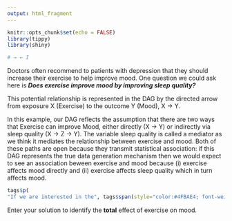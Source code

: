 ```yaml
---
output: html_fragment
---
```


```r
knitr::opts_chunk$set(echo = FALSE)
library(tippy)
library(shiny)

# → ← I

```

Doctors often recommend to patients with depression that they should increase their exercise to help improve mood. One question we could ask here is _**Does exercise improve mood by improving sleep quality?**_ 

This potential relationship is represented in the DAG by the directed arrow from exposure X (Exercise) to the outcome Y (Mood), X &rarr; Y.

In this example, our DAG reflects the assumption that there are two ways that Exercise can improve Mood, either directly (X &rarr; Y) or indirectly via sleep quality (X &rarr; Z &rarr; Y). The variable sleep quality is called a mediator as we think it mediates the relationship between exercise and mood. Both of these paths are open because they transmit statistical association: if this DAG represents the true data generation mechanism then we would expect to see an association beween exercise and mood because (i) exercise affects mood directly and (ii) exercise affects sleep quality which in turn affects mood. 

```r
tags$p(
"If we are interested in the", tags$span(style="color:#4FBAE4; font-weight:bold", tippy('total effect', "The total effect of an exposure on an outcome includes direct effects like X → Y and indirect effects that pass thorugh one or more mediators, like X → Z → Y")) , "of Exercise on Mood regardless of which pathways it occurs through then we should make sure the path including sleep quality remains open.")
```

Enter your solution to identify the **total** effect of exercise on mood.